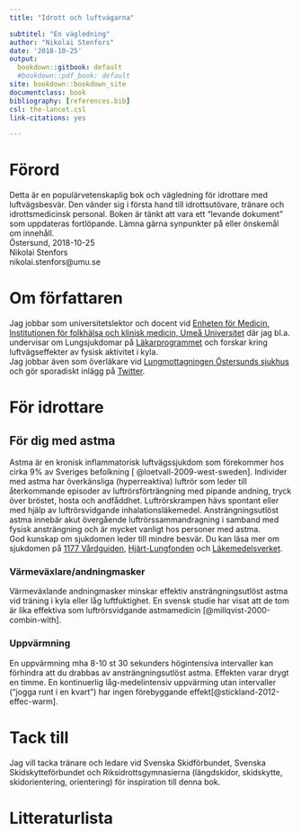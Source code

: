 ```yaml
---
title: "Idrott och luftvägarna"

subtitel: "En vägledning"
author: "Nikolai Stenfors"
date: '2018-10-25'
output:
  bookdown::gitbook: default
  #bookdown::pdf_book: default
site: bookdown::bookdown_site
documentclass: book
bibliography: [references.bib]
csl: the-lancet.csl
link-citations: yes

---
```

# Förord
Detta är en populärvetenskaplig bok och vägledning för idrottare med luftvägsbesvär. Den vänder sig i första hand till idrottsutövare, tränare och idrottsmedicinsk personal. Boken är tänkt att vara ett "levande dokument" som uppdateras fortlöpande. Lämna gärna synpunkter på eller önskemål om innehåll.  
Östersund, 2018-10-25    
Nikolai Stenfors  
nikolai.stenfors@umu.se   

# Om författaren
Jag jobbar som universitetslektor och docent vid [Enheten för Medicin, Institutionen för folkhälsa och klinisk medicin, Umeå Universitet](https://www.umu.se/personal/nikolai-stenfors/)  där jag bl.a. undervisar om Lungsjukdomar på [Läkarprogrammet](https://www.umu.se/utbildning/program/lakarprogrammet) och forskar kring luftvägseffekter av fysisk aktivitet i kyla.    
Jag jobbar även som överläkare vid [Lungmottagningen Östersunds sjukhus](https://www.1177.se/Jamtland-Harjedalen/Hitta-vard/Jamtland/Kontakt/Lung-och-allergimottagningen/?ar=True) och gör sporadiskt inlägg på [Twitter](https://twitter.com/StenforsN).

# För idrottare  

## För dig med astma   
Astma är en kronisk inflammatorisk luftvägssjukdom som förekommer hos cirka 9% av Sveriges befolkning [ @loetvall-2009-west-sweden]. Individer med astma har överkänsliga (hyperreaktiva) luftrör som leder till återkommande episoder av luftrörsförträngning med pipande andning, tryck över bröstet, hosta och andfåddhet. Luftrörskrampen hävs spontant eller med hjälp av luftrörsvidgande inhalationsläkemedel. Ansträngningsutlöst astma innebär akut övergående luftrörssammandragning i samband med fysisk ansträngning och är mycket vanligt hos personer med astma.  
God kunskap om sjukdomen leder till mindre besvär. Du kan läsa mer om sjukdomen på [1177 Vårdguiden](https://www.1177.se/Jamtland-Harjedalen/Fakta-och-rad/Sjukdomar/Astma/), [Hjärt-Lungfonden](https://www.hjart-lungfonden.se/Sjukdomar/Lungsjukdomar/Astma/) och [Läkemedelsverket](https://lakemedelsverket.se/malgrupp/Allmanhet/Behandlingsrekommendationerna/Behandlingsrekommendationer-A-O/Behandlingsrekommendationer---listan/Astma/).

### Värmeväxlare/andningmasker
Värmeväxlande andningmasker minskar effektiv ansträngningsutlöst astma vid träning i kyla eller låg luftfuktighet. 
En svensk studie har visat att de tom är lika effektiva som luftrörsvidgande astmamedicin [@millqvist-2000-combin-with].    

### Uppvärmning
En uppvärmning mha 8-10 st 30 sekunders högintensiva intervaller kan förhindra att du drabbas av  ansträngningsutlöst astma. Effekten varar drygt en timme. En kontinuerlig låg-medelintensiv uppvärming utan intervaller ("jogga runt i en kvart") har ingen förebyggande effekt[@stickland-2012-effec-warm].     

# Tack till  
Jag vill tacka tränare och ledare vid Svenska Skidförbundet, Svenska Skidskytteförbundet och Riksidrottsgymnasierna (längdskidor, skidskytte, skidorientering, orientering) för inspiration till denna bok.

# Litteraturlista  
